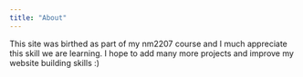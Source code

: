 ---
title: "About"
---

This site was birthed as part of my nm2207 course and I much appreciate this skill we are learning. I hope to add many more projects and improve my website building skills :)
